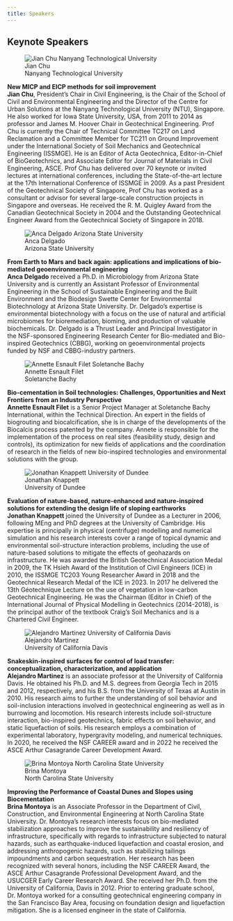 ```yaml
---
title: Speakers
---
```


## Keynote Speakers

::: {layout="[3.2, 6.8]" .text-justify}
![Jian Chu <br/> Nanyang Technological University](img/chu.svg)

[**New MICP and EICP methods for soil improvement**]{.highlight}
 <br/>
**Jian Chu**, President’s Chair in Civil Engineering, is the Chair of the School of Civil and Environmental Engineering and the Director of the Centre for Urban Solutions at the Nanyang Technological University (NTU), Singapore. He also worked for Iowa State University, USA, from 2011 to 2014 as professor and James M. Hoover Chair in Geotechnical Engineering. Prof Chu is currently the Chair of Technical Committee TC217 on Land Reclamation and a Committee Member for TC211 on Ground Improvement under the International Society of Soil Mechanics and Geotechnical Engineering (ISSMGE). He is an Editor of Acta Geotechnica, Editor-in-Chief of BioGeotechnics, and Associate Editor for Journal of Materials in Civil Engineering, ASCE. Prof Chu has delivered over 70 keynote or invited lectures at international conferences, including the State-of-the-art lecture at the 17th International Conference of ISSMGE in 2009. As a past President of the Geotechnical Society of Singapore, Prof Chu has worked as a consultant or advisor for several large-scale construction projects in Singapore and overseas. He received the R. M. Quigley Award from the Canadian Geotechnical Society in 2004 and the Outstanding Geotechnical Engineer Award from the Geotechnical Society of Singapore in 2018.
:::

::: {layout="[3.2, 6.8]"}
![Anca Delgado <br/> Arizona State University](./img/delgado.svg)

[**From Earth to Mars and back again: applications and implications of bio-mediated geoenvironmental engineering**]{.highlight}
<br/>
**Anca Delgado** received a Ph.D. in Microbiology from Arizona State University and is currently an Assistant Professor of Environmental Engineering in the School of Sustainable Engineering and the Built Environment and the Biodesign Swette Center for Environmental Biotechnology at Arizona State University.  Dr. Delgado’s expertise is environmental biotechnology with a focus on the use of natural and artificial microbiomes for bioremediation, bioming, and production of valuable biochemicals.  Dr. Delgado is a Thrust Leader and Principal Investigator in the NSF-sponsored Engineering Research Center for Bio-mediated and Bio-inspired Geotechnics (CBBG), working on geoenvironmental projects funded by NSF and CBBG-industry partners.
:::

::: {layout="[3.2, 6.8]"}
![Annette Esnault Filet <br/> Soletanche Bachy](./img/esnault-filet.svg)

[**Bio-cementation in Soil technologies: Challenges, Opportunities and Next Frontiers from an Industry Perspective**]{.highlight}
<br/>
**Annette Esnault Filet** is a Senior Project Manager at Soletanche Bachy International, within the Technical Direction. An expert in the fields of biogrouting and biocalcification, she is in charge of the developments of the Biocalcis process patented by the company. Annete is responsible for the implementation of the process on real sites (feasibility study, design and controls), its optimization for new fields of applications and the coordination of research in the fields of new bio-inspired technologies and environmental solutions with the group.
:::

::: {layout="[3.2, 6.8]"}
![Jonathan Knappett <br/> University of Dundee](./img/knappett.svg)

[**Evaluation of nature-based, nature-enhanced and nature-inspired solutions for extending the design life of sloping earthworks**]{.highlight}
<br/>
**Jonathan Knappett** joined the University of Dundee as a Lecturer in 2006, following MEng and PhD degrees at the University of Cambridge.  His expertise is principally in physical (centrifuge) modelling and numerical simulation and his research interests cover a range of topical dynamic and environmental soil-structure interaction problems, including the use of nature-based solutions to mitigate the effects of geohazards on infrastructure.  He was awarded the British Geotechnical Association Medal in 2009, the TK Hsieh Award of the Institution of Civil Engineers (ICE) in 2010, the ISSMGE TC203 Young Researcher Award in 2018 and the Geotechnical Research Medal of the ICE in 2023.  In 2017 he delivered the 13th Géotechnique Lecture on the use of vegetation in low-carbon Geotechnical Engineering.  He was the Chairman (Editor in Chief) of the International Journal of Physical Modelling in Geotechnics (2014-2018), is the principal author of the textbook Craig’s Soil Mechanics and is a Chartered Civil Engineer.  
:::

::: {layout="[3.2, 6.8]"}
![Alejandro Martinez <br/> University of California Davis](./img/martinez.svg)

[**Snakeskin-inspired surfaces for control of load transfer: conceptualization, characterization, and application**]{.highlight}
 <br/>
**Alejandro Martinez** is an associate professor at the University of California Davis. He obtained his Ph.D. and M.S. degrees from Georgia Tech in 2015 and 2012, respectively, and his B.S. from the University of Texas at Austin in 2010. His research aims to further the understanding of soil behavior and soil-inclusion interactions involved in geotechnical engineering as well as in burrowing and locomotion. His research interests include soil-structure interaction, bio-inspired geotechnics, fabric effects on soil behavior, and static liquefaction of soils. His research employs a combination of experimental laboratory, hypergravity modeling, and numerical techniques. In 2020, he received the NSF CAREER award and in 2022 he received the ASCE Arthur Casagrande Career Development Award. 
:::


::: {layout="[3.2, 6.8]"}
![Brina Montoya <br/> North Carolina State University](./img/montoya.svg)

[**Improving the Performance of Coastal Dunes and Slopes using Biocementation**]{.highlight}
<br/>
**Brina Montoya** is an Associate Professor in the Department of Civil, Construction, and Environmental Engineering at North Carolina State University.  Dr. Montoya’s research interests focus on bio-mediated stabilization approaches to improve the sustainability and resiliency of infrastructure, specifically with regards to infrastructure subjected to natural hazards, such as earthquake-induced liquefaction and coastal erosion, and addressing anthropogenic hazards, such as stabilizing tailings impoundments and carbon sequestration.  Her research has been recognized with several honors, including the NSF CAREER Award, the ASCE Arthur Casagrande Professional Development Award, and the USUCGER Early Career Research Award.  She received her Ph.D. from the University of California, Davis in 2012.  Prior to entering graduate school, Dr. Montoya worked for a consulting geotechnical engineering company in the San Francisco Bay Area, focusing on foundation design and liquefaction mitigation.  She is a licensed engineer in the state of California.
:::

